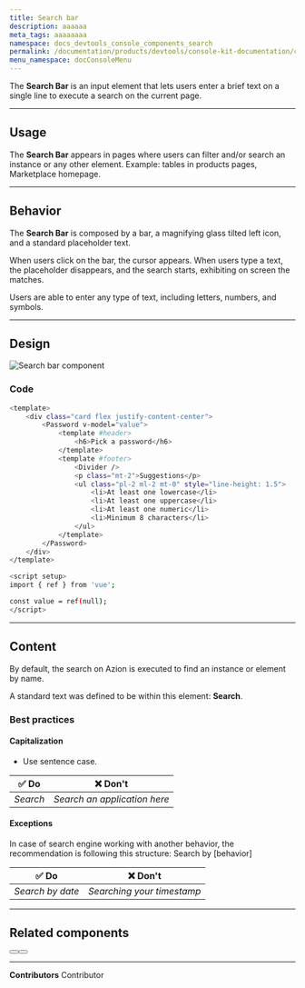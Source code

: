 ```yaml
---
title: Search bar
description: aaaaaa
meta_tags: aaaaaaaa
namespace: docs_devtools_console_components_search
permalink: /documentation/products/devtools/console-kit-documentation/components/search-bar/
menu_namespace: docConsoleMenu
---
```


The **Search Bar** is an input element that lets users enter a brief text on a single line to execute a search on the current page.

---

## Usage

The **Search Bar** appears in pages where users can filter and/or search an instance or any other element. Example: tables in products pages, Marketplace homepage.

---

## Behavior

The **Search Bar** is composed by a bar, a magnifying glass tilted left icon, and a standard placeholder text.

When users click on the bar, the cursor appears. When users type a text, the placeholder disappears, and the search starts, exhibiting on screen the matches.

Users are able to enter any type of text, including letters, numbers, and symbols. 

---

## Design

![Search bar component](/assets/docs/images/uploads/how-azion-works-light.png)

### Code

```bash title="search-bar.vue"
<template>
    <div class="card flex justify-content-center">
        <Password v-model="value">
            <template #header>
                <h6>Pick a password</h6>
            </template>
            <template #footer>
                <Divider />
                <p class="mt-2">Suggestions</p>
                <ul class="pl-2 ml-2 mt-0" style="line-height: 1.5">
                    <li>At least one lowercase</li>
                    <li>At least one uppercase</li>
                    <li>At least one numeric</li>
                    <li>Minimum 8 characters</li>
                </ul>
            </template>
        </Password>
    </div>
</template>

<script setup>
import { ref } from 'vue';

const value = ref(null);
</script>
```

----

## Content

By default, the search on Azion is executed to find an instance or element by name.

A standard text was defined to be within this element: **Search**.

### Best practices

#### Capitalization

- Use sentence case.

| ✅ Do | ❌ Don't  |
|---|---|
| *Search*  | *Search an application here* |

#### Exceptions

In case of search engine working with another behavior, the recommendation is following this structure: Search by [behavior]

| ✅ Do | ❌ Don't  |
|---|---|
| *Search by date*  | *Searching your timestamp* |

---

## Related components

<Button href="#" text="Tables" variant="secondary"></Button><Button href="#" text="Labels" variant="secondary"></Button>

---


**Contributors** <ContributorList>Contributor</ContributorList>